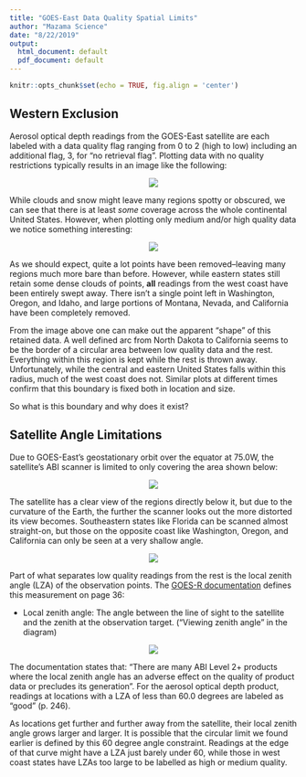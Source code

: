 ```yaml
---
title: "GOES-East Data Quality Spatial Limits"
author: "Mazama Science"
date: "8/22/2019"
output:
  html_document: default
  pdf_document: default
---
```


```r
knitr::opts_chunk$set(echo = TRUE, fig.align = 'center')
```

## Western Exclusion

Aerosol optical depth readings from the GOES-East satellite are each labeled
with a data quality flag ranging from 0 to 2 (high to low) including an 
additional flag, 3, for "no retrieval flag". Plotting data with no quality 
restrictions typically results in an image like the following:

<center>

![](img/dqf_2.png)

</center>

While clouds and snow might leave many regions spotty or obscured, we can see 
that there is at least *some* coverage across the whole continental United 
States. However, when plotting only medium and/or high quality data we notice 
something interesting:

<center>

![](img/dqf_1.png)

</center>

As we should expect, quite a lot points have been removed--leaving many regions 
much more bare than before. However, while eastern states still 
retain some dense clouds of points, **all** readings from the west coast have 
been entirely swept away. There isn't a single point left in Washington, Oregon,
and Idaho, and large portions of Montana, Nevada, and California have been 
completely removed.

From the image above one can make out the apparent "shape" of this retained 
data. A well defined arc from North Dakota to California seems to be the border
of a circular area between low quality data and the rest. Everything within this
region is kept while the rest is thrown away. Unfortunately, while the central 
and eastern United States falls within this radius, much of the west coast does 
not. Similar plots at different times confirm that this boundary is fixed both 
in location and size.

So what is this boundary and why does it exist? 

## Satellite Angle Limitations

Due to GOES-East's geostationary orbit over the equator at 75.0W, the 
satellite's ABI scanner is limited to only covering the area shown below:

<center>

![](img/GOESWestEast.jpg)

</center>

The satellite has a clear view of the regions directly below it, but due to the
curvature of the Earth, the further the scanner looks out the more distorted its
view becomes. Southeastern states like Florida can be scanned almost 
straight-on, but those on the opposite coast like Washington, Oregon, and 
California can only be seen at a very shallow angle.

<center>

![](img/satelliteview.jpg)

</center>

Part of what separates low quality readings from the rest is the local zenith 
angle (LZA) of the observation points. The 
[GOES-R documentation](https://www.goes-r.gov/products/docs/PUG-L2+-vol5.pdf) 
defines this measurement on page 36:

* Local zenith angle: The angle between the line of sight to the satellite and 
the zenith at the observation target. ("Viewing zenith angle" in the diagram)

<center>

![](img/vza-sza.gif)

</center>

The documentation states that: "There are many ABI Level 2+ products where the 
local zenith angle has an adverse effect on the quality of product data or 
precludes its generation". For the aerosol optical depth product, readings at 
locations with a LZA of less than 60.0 degrees are labeled as "good" (p. 246).

As locations get further and further away from the satellite, their local zenith
angle grows larger and larger. It is possible that the circular limit we found
earlier is defined by this 60 degree angle constraint. Readings at the edge of
that curve might have a LZA just barely under 60, while those in west coast
states have LZAs too large to be labelled as high or medium quality.
